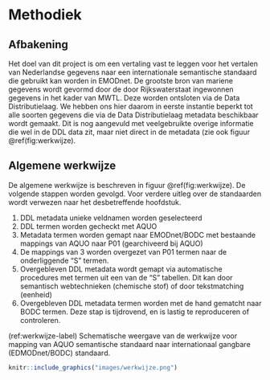 # Methodiek

## Afbakening

Het doel van dit project is om een vertaling vast te leggen voor het vertalen van Nederlandse gegevens naar een internationale semantische standaard die gebruikt kan worden in EMODnet. De grootste bron van mariene gegevens wordt gevormd door de door Rijkswaterstaat ingewonnen gegevens in het kader van MWTL. Deze worden ontsloten via de Data Distributielaag. We hebben ons hier daarom in eerste instantie beperkt tot alle soorten gegevens die via de Data Distributielaag metadata beschikbaar wordt gemaakt. Dit is nog aangevuld met veelgebruikte overige informatie die wel in de DDL data zit, maar niet direct in de metadata (zie ook figuur \@ref(fig:werkwijze). 

## Algemene werkwijze

De algemene werkwijze is beschreven in figuur \@ref(fig:werkwijze). De volgende stappen worden gevolgd. Voor verdere uitleg over de standaarden wordt verwezen naar het desbetreffende hoofdstuk. 

1. DDL metadata unieke veldnamen worden geselecteerd
2. DDL termen worden gecheckt met AQUO
3. Metadata termen worden gemapt naar EMODnet/BODC met bestaande mappings van AQUO naar P01 (gearchiveerd bij AQUO)
4. De mappings van 3 worden overgezet van P01 termen naar de onderliggende "S" termen. 
5. Overgebleven DDL metadata wordt gemapt via automatische procedures met termen uit een van de "S" tabellen. Dit kan door semantisch webtechnieken (chemische stof) of door tekstmatching (eenheid)
6. Overgebleven DDL metadata termen worden met de hand gematcht naar BODC termen. Deze stap is tijdrovend, en is lastig te reproduceren of controleren. 

(ref:werkwijze-label) Schematische weergave van de werkwijze voor mapping van AQUO semantische standaard naar internationaal gangbare (EDMODnet/BODC) standaard.

```r

knitr::include_graphics("images/werkwijze.png")
```

